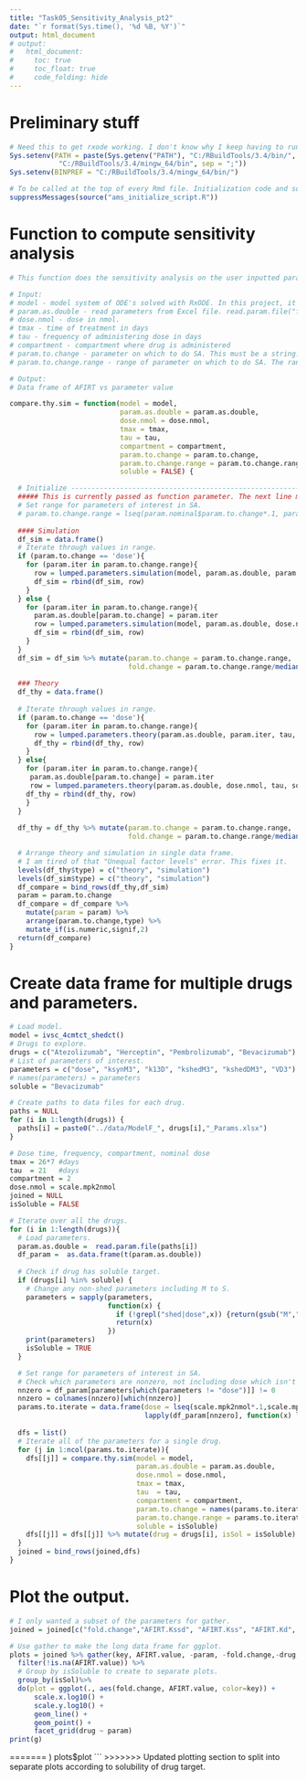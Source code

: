 ```yaml
---
title: "Task05_Sensitivity_Analysis_pt2"
date: "`r format(Sys.time(), '%d %B, %Y')`"
output: html_document
# output:
#   html_document:
#     toc: true
#     toc_float: true
#     code_folding: hide
---
```


# Preliminary stuff

```r
# Need this to get rxode working. I don't know why I keep having to run this.
Sys.setenv(PATH = paste(Sys.getenv("PATH"), "C:/RBuildTools/3.4/bin/",
            "C:/RBuildTools/3.4/mingw_64/bin", sep = ";"))
Sys.setenv(BINPREF = "C:/RBuildTools/3.4/mingw_64/bin/")

# To be called at the top of every Rmd file. Initialization code and some useful constants.
suppressMessages(source("ams_initialize_script.R"))
```

# Function to compute sensitivity analysis

```r
# This function does the sensitivity analysis on the user inputted parameter and compares the theoretical result to the simulated result.

# Input: 
# model - model system of ODE's solved with RxODE. In this project, it is 'ivsc_4cmtct_shedct'.
# param.as.double - read parameters from Excel file. read.param.file("file directory").
# dose.nmol - dose in nmol.
# tmax - time of treatment in days
# tau - frequency of administering dose in days
# compartment - compartment where drug is administered
# param.to.change - parameter on which to do SA. This must be a string.
# param.to.change.range - range of parameter on which to do SA. The range must be symmetric in fold change. This must be a vector of odd length.

# Output:
# Data frame of AFIRT vs parameter value

compare.thy.sim = function(model = model, 
                           param.as.double = param.as.double,
                           dose.nmol = dose.nmol,
                           tmax = tmax,
                           tau = tau,
                           compartment = compartment,
                           param.to.change = param.to.change,
                           param.to.change.range = param.to.change.range,
                           soluble = FALSE) {

  # Initialize ------------------------------------------------------------------------------------------
  ##### This is currently passed as function parameter. The next line may be unnecessary.
  # Set range for parameters of interest in SA.
  # param.to.change.range = lseq(param.nominal$param.to.change*.1, param.nominal$param.to.change*10, 7)
  
  #### Simulation
  df_sim = data.frame()
  # Iterate through values in range.
  if (param.to.change == 'dose'){
    for (param.iter in param.to.change.range){
      row = lumped.parameters.simulation(model, param.as.double, param.iter, tmax, tau, compartment, soluble)
      df_sim = rbind(df_sim, row)
    }  
  } else {
    for (param.iter in param.to.change.range){
      param.as.double[param.to.change] = param.iter
      row = lumped.parameters.simulation(model, param.as.double, dose.nmol, tmax, tau, compartment, soluble)
      df_sim = rbind(df_sim, row)
    }
  }
  df_sim = df_sim %>% mutate(param.to.change = param.to.change.range,
                             fold.change = param.to.change.range/median(param.to.change.range))
  
  ### Theory
  df_thy = data.frame()
  
  # Iterate through values in range.
  if (param.to.change == 'dose'){
    for (param.iter in param.to.change.range){
      row = lumped.parameters.theory(param.as.double, param.iter, tau, soluble)
      df_thy = rbind(df_thy, row)
    }
  } else{
    for (param.iter in param.to.change.range){
     param.as.double[param.to.change] = param.iter
     row = lumped.parameters.theory(param.as.double, dose.nmol, tau, soluble)
    df_thy = rbind(df_thy, row)
    }
  }
  
  df_thy = df_thy %>% mutate(param.to.change = param.to.change.range,
                             fold.change = param.to.change.range/median(param.to.change.range))

  # Arrange theory and simulation in single data frame.
  # I am tired of that "Unequal factor levels" error. This fixes it.
  levels(df_thy$type) = c("theory", "simulation")
  levels(df_sim$type) = c("theory", "simulation")
  df_compare = bind_rows(df_thy,df_sim)
  param = param.to.change
  df_compare = df_compare %>%
    mutate(param = param) %>%
    arrange(param.to.change,type) %>%
    mutate_if(is.numeric,signif,2)
  return(df_compare)
}
```

# Create data frame for multiple drugs and parameters.

```r
# Load model.
model = ivsc_4cmtct_shedct()
# Drugs to explore. 
drugs = c("Atezolizumab", "Herceptin", "Pembrolizumab", "Bevacizumab")
# List of parameters of interest.
parameters = c("dose", "ksynM3", "k13D", "kshedM3", "kshedDM3", "VD3")
# names(parameters) = parameters
soluble = "Bevacizumab"

# Create paths to data files for each drug.
paths = NULL
for (i in 1:length(drugs)) {
  paths[i] = paste0("../data/ModelF_", drugs[i],"_Params.xlsx")
}

# Dose time, frequency, compartment, nominal dose
tmax = 26*7 #days
tau  = 21   #days
compartment = 2
dose.nmol = scale.mpk2nmol
joined = NULL
isSoluble = FALSE

# Iterate over all the drugs.
for (i in 1:length(drugs)){
  # Load parameters.
  param.as.double =  read.param.file(paths[i])
  df_param =  as.data.frame(t(param.as.double))
  
  # Check if drug has soluble target.
  if (drugs[i] %in% soluble) {
    # Change any non-shed parameters including M to S.
    parameters = sapply(parameters, 
                        function(x) {
                          if (!grepl("shed|dose",x)) {return(gsub("M","S", x))}
                          return(x)
                        })
    print(parameters)
    isSoluble = TRUE
  }

  # Set range for parameters of interest in SA.
  # Check which parameters are nonzero, not including dose which isn't in df_param.
  nnzero = df_param[parameters[which(parameters != "dose")]] != 0
  nnzero = colnames(nnzero)[which(nnzero)]
  params.to.iterate = data.frame(dose = lseq(scale.mpk2nmol*.1,scale.mpk2nmol*10,7),
                                 lapply(df_param[nnzero], function(x) lseq(x*0.1, x*10, 7)))
  
  dfs = list()
  # Iterate all of the parameters for a single drug.
  for (j in 1:ncol(params.to.iterate)){
    dfs[[j]] = compare.thy.sim(model = model,
                               param.as.double = param.as.double,
                               dose.nmol = dose.nmol,
                               tmax = tmax,
                               tau  = tau,
                               compartment = compartment,
                               param.to.change = names(params.to.iterate)[j],
                               param.to.change.range = params.to.iterate[[j]],
                               soluble = isSoluble)
    dfs[[j]] = dfs[[j]] %>% mutate(drug = drugs[i], isSol = isSoluble)
  }
  joined = bind_rows(joined,dfs)
}
```

# Plot the output.

```r
# I only wanted a subset of the parameters for gather.
joined = joined[c("fold.change","AFIRT.Kssd", "AFIRT.Kss", "AFIRT.Kd", "AFIRT.sim", "param","drug", "isSol")]

# Use gather to make the long data frame for ggplot.
plots = joined %>% gather(key, AFIRT.value, -param, -fold.change,-drug, -isSol) %>%
  filter(!is.na(AFIRT.value)) %>%
  # Group by isSoluble to create to separate plots.
  group_by(isSol)%>%
  do(plot = ggplot(., aes(fold.change, AFIRT.value, color=key)) +
      scale.x.log10() +
      scale.y.log10() +
      geom_line() +
      geom_point() + 
      facet_grid(drug ~ param)
print(g)
```



























=======
  )
plots$plot
```
>>>>>>> Updated plotting section to split into separate plots according to solubility of drug target.
